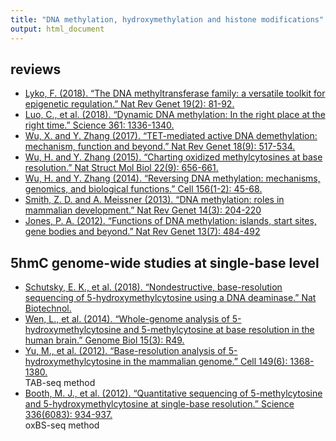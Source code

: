 ```yaml
---
title: "DNA methylation, hydroxymethylation and histone modifications"
output: html_document
---
```


## reviews
* [Lyko, F. (2018). "The DNA methyltransferase family: a versatile toolkit for epigenetic regulation." Nat Rev Genet 19(2): 81-92.](https://www.nature.com/articles/nrg.2017.80)
* [Luo, C., et al. (2018). "Dynamic DNA methylation: In the right place at the right time." Science 361: 1336-1340.](http://science.sciencemag.org/content/361/6409/1336)
* [Wu, X. and Y. Zhang (2017). "TET-mediated active DNA demethylation: mechanism, function and beyond." Nat Rev Genet 18(9): 517-534.](https://www.nature.com/articles/nrg.2017.33)
* [Wu, H. and Y. Zhang (2015). "Charting oxidized methylcytosines at base resolution." Nat Struct Mol Biol 22(9): 656-661.](https://www.nature.com/articles/nsmb.3071)
* [Wu, H. and Y. Zhang (2014). "Reversing DNA methylation: mechanisms, genomics, and biological functions." Cell 156(1-2): 45-68.](http://www.cell.com/cell/fulltext/S0092-8674(13)01588-2)
* [Smith, Z. D. and A. Meissner (2013). "DNA methylation: roles in mammalian development." Nat Rev Genet 14(3): 204-220](https://www.nature.com/articles/nrg3354)  
* [Jones, P. A. (2012). "Functions of DNA methylation: islands, start sites, gene bodies and beyond." Nat Rev Genet 13(7): 484-492](https://www.nature.com/articles/nrg3230)   


## 5hmC genome-wide studies at single-base level
* [Schutsky, E. K., et al. (2018). "Nondestructive, base-resolution sequencing of 5-hydroxymethylcytosine using a DNA deaminase." Nat Biotechnol.](https://www.nature.com/articles/nbt.4204)
* [Wen, L., et al. (2014). "Whole-genome analysis of 5-hydroxymethylcytosine and 5-methylcytosine at base resolution in the human brain." Genome Biol 15(3): R49.](https://genomebiology.biomedcentral.com/articles/10.1186/gb-2014-15-3-r49)
* [Yu, M., et al. (2012). "Base-resolution analysis of 5-hydroxymethylcytosine in the mammalian genome." Cell 149(6): 1368-1380.](https://www.sciencedirect.com/science/article/pii/S009286741200534X)  
    TAB-seq method
* [Booth, M. J., et al. (2012). "Quantitative sequencing of 5-methylcytosine and 5-hydroxymethylcytosine at single-base resolution." Science 336(6083): 934-937.](http://science.sciencemag.org/content/336/6083/934.full)  
    oxBS-seq method
    

